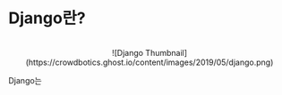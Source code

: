 # Django란?

<br />

<center>
  ![Django
  Thumbnail](https://crowdbotics.ghost.io/content/images/2019/05/django.png)
</center>

Django는
